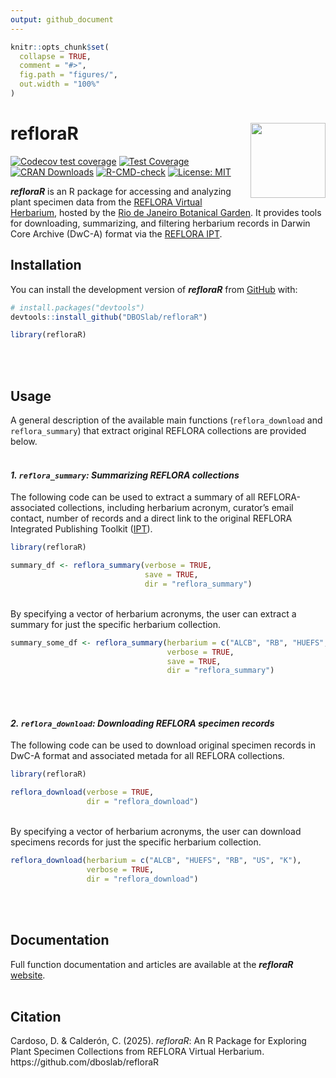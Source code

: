 ```yaml
---
output: github_document
---
```


<!-- README.md is generated from README.Rmd. Please edit that file -->

```r
knitr::opts_chunk$set(
  collapse = TRUE,
  comment = "#>",
  fig.path = "figures/",
  out.width = "100%"
)
```

# refloraR <img src="figures/reflorar_hex_sticker.png" align="right" width="120" />

<!-- badges: start -->
[![Codecov test coverage](https://codecov.io/gh/DBOSlab/refloraR/graph/badge.svg)](https://app.codecov.io/gh/DBOSlab/refloraR)
[![Test Coverage](https://github.com/DBOSlab/refloraR/actions/workflows/test-coverage.yaml/badge.svg)](https://github.com/DBOSlab/refloraR/actions/workflows/test-coverage.yaml)
[![CRAN Downloads](https://cranlogs.r-pkg.org/badges/grand-total/refloraR)](https://cran.r-project.org/package=refloraR)
[![R-CMD-check](https://github.com/DBOSlab/refloraR/actions/workflows/R-CMD-check.yaml/badge.svg)](https://github.com/DBOSlab/refloraR/actions/workflows/R-CMD-check.yaml)
[![License: MIT](https://img.shields.io/badge/license-MIT-blue.svg)](LICENSE)
<!-- badges: end -->


***refloraR*** is an R package for accessing and analyzing plant specimen data from the [REFLORA Virtual Herbarium](https://reflora.jbrj.gov.br/reflora/herbarioVirtual/), hosted by the [Rio de Janeiro Botanical Garden](https://www.gov.br/jbrj/pt-br). It provides tools for downloading, summarizing, and filtering herbarium records in Darwin Core Archive (DwC-A) format via the [REFLORA IPT](https://ipt.jbrj.gov.br/reflora/).


## Installation

You can install the development version of ***refloraR*** from [GitHub](https://github.com/DBOSlab/refloraR) with:

``` r
# install.packages("devtools")
devtools::install_github("DBOSlab/refloraR")
```

```r
library(refloraR)
```
\
\

## Usage

A general description of the available main functions (`reflora_download` and `reflora_summary`) that extract original REFLORA collections are provided below.\
\

#### _1. `reflora_summary`: Summarizing REFLORA collections_

The following code can be used to extract a summary of all REFLORA-associated collections, including herbarium acronym, curator's email contact, number of records and a direct link to the original REFLORA Integrated Publishing Toolkit ([IPT](https://ipt.jbrj.gov.br/reflora)).\
```r
library(refloraR)

summary_df <- reflora_summary(verbose = TRUE,
                              save = TRUE,
                              dir = "reflora_summary")
```
\
By specifying a vector of herbarium acronyms, the user can extract a summary for just the specific herbarium collection.\

```r
summary_some_df <- reflora_summary(herbarium = c("ALCB", "RB", "HUEFS", "US", "K"),
                                   verbose = TRUE,
                                   save = TRUE,
                                   dir = "reflora_summary")
```
\
\

#### _2. `reflora_download`: Downloading REFLORA specimen records_

The following code can be used to download original specimen records in DwC-A format and associated metada for all REFLORA collections.\

```r
library(refloraR)

reflora_download(verbose = TRUE,
                 dir = "reflora_download")
```
\
By specifying a vector of herbarium acronyms, the user can download specimens records for just the specific herbarium collection.\

```r
reflora_download(herbarium = c("ALCB", "HUEFS", "RB", "US", "K"),
                 verbose = TRUE,
                 dir = "reflora_download")
```
\
\

## Documentation
Full function documentation and articles are available at the ***refloraR*** [website](https://dboslab.github.io/refloraR-website/).\
\

## Citation
Cardoso, D. & Calderón, C. (2025). _refloraR_: An R Package for Exploring Plant 
Specimen Collections from REFLORA Virtual Herbarium. https://github.com/dboslab/refloraR


